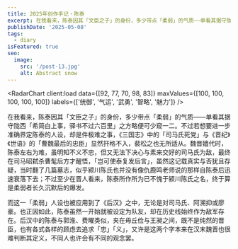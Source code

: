 ```yaml
---
title: 2025年创作手记・陈泰
excerpt: 在我看来，陈泰因其「文臣之子」的身份，多少带点「柔弱」的气质——单看其据守陇西「希简白上事，驿书不过六百里」之方略便可少窥一二。
publishDate: '2025-05-08'
tags:
  - diary
isFeatured: true
seo:
  image:
    src: '/post-13.jpg'
    alt: Abstract snow
---
```



<RadarChart client:load data={[92, 77, 70, 98, 83]} maxValues={[100, 100, 100, 100, 100]} labels={['统御', '气运', '武勇', '智略', '魅力']} />

在我看来，陈泰因其「文臣之子」的身份，多少带点「柔弱」的气质——单看其据守陇西「希简白上事，驿书不过六百里」之方略便可少窥一二。不过若想要进一步准确界定陈泰的人设，却是件极难之事，《三国志》中的「司马氏死党」与《晋纪》《世语》的「曹魏最后的忠臣」显然扞格不入，裴松之也无所适从。魏晋嬗代时，陈泰左右为难，虽明知不义不忠，但又无法下决心与素来交好的司马氏为敌，最终在司马昭弑杀曹髦后方才醒悟，「岂可使泰复发后言」，虽然这记载真实与否犹且存疑，当时翻了几篇墓志，似乎颍川陈氏也并没有像仇鹿鸣老师说的那样自陈泰后迅速衰落下去；不过至少在晋人看来，陈泰所作所为已不愧于颍川陈氏之名，终于算是柔弱者长久沉默后的爆发。

而这一「柔弱」人设也被应用到了《后汉》之中，无论是对司马氏、阿溯抑或廖豪。也正因如此，陈泰虽然一开始就被设定为队友，却在历史线始终作为敌军存在。后汉中的陈泰与郭淮、费曜类似，夹在毋丘俭与王昶之间，既不是纯然的晋臣，也有各式各样的顾虑去追求「忠」「义」，又许是这两个字本来在汉末魏晋也很难判断其定义，不同人也许会有不同的观念罢。
